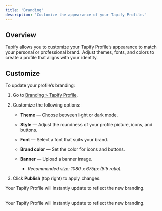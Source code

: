 ```yaml
---
title: 'Branding'
description: 'Customize the appearance of your Tapify Profile.'
---
```


## Overview

Tapify allows you to customize your Tapify Profile’s appearance to match your personal or professional brand. Adjust themes, fonts, and colors to create a profile that aligns with your identity.

## Customize

To update your profile’s branding:

1. Go to [Branding > Tapify Profile](https://tapify.app/).

2. Customize the following options:

   * **Theme** — Choose between light or dark mode.

   * **Style** — Adjust the roundness of your profile picture, icons, and buttons.

   * **Font** — Select a font that suits your brand.

   * **Brand color** — Set the color for icons and buttons.

   * **Banner** — Upload a banner image.

     * *Recommended size: 1080 x 675px (8:5 ratio).*

3. Click **Publish** (top right) to apply changes.

Your Tapify Profile will instantly update to reflect the new branding.

<br />

<Check>
  Your Tapify Profile will instantly update to reflect the new branding.
</Check>